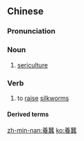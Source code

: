 {{also|养蚕}}
==Chinese==
{{zh-forms|s=养蚕}}

===Pronunciation===
{{zh-pron
|m=yǎngcán
|cat=n,v
}}

===Noun===
{{zh-noun}}

# [[sericulture]]

===Verb===
{{zh-verb}}

# to [[raise]] [[silkworm]]s

====Derived terms====
{{zh-der|養蠶業}}

[[zh-min-nan:養蠶]]
[[ko:養蠶]]